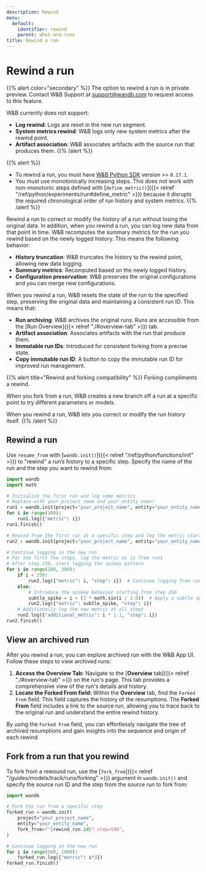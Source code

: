 ```yaml
---
description: Rewind
menu:
  default:
    identifier: rewind
    parent: what-are-runs
title: Rewind a run
---
```


# Rewind a run
{{% alert color="secondary" %}}
The option to rewind a run is in private preview. Contact W&B Support at support@wandb.com to request access to this feature.

W&B currently does not support:
* **Log rewind**: Logs are reset in the new run segment.
* **System metrics rewind**: W&B logs only new system metrics after the rewind point.
* **Artifact association**: W&B associates artifacts with the source run that produces them.
{{% /alert %}}

{{% alert %}}
* To rewind a run, you must have [W&B Python SDK](https://pypi.org/project/wandb/) version >= `0.17.1`.
* You must use monotonically increasing steps. This does not work with non-monotonic steps defined with [`define_metric()`]({{< relref "/ref/python/experiments/run#define_metric" >}}) because it disrupts the required chronological order of run history and system metrics.
{{% /alert %}}

Rewind a run to correct or modify the history of a run without losing the original data. In addition, when you 
rewind a run, you can log new data from that point in time. W&B recomputes the summary metrics for the run you rewind based on the newly logged history. This means the following behavior:
- **History truncation**: W&B truncates the history to the rewind point, allowing new data logging.
- **Summary metrics**: Recomputed based on the newly logged history.
- **Configuration preservation**: W&B preserves the original configurations and you can merge new configurations.

<!-- #### Manage runs -->
When you rewind a run, W&B resets the state of the run to the specified step, preserving the original data and maintaining a consistent run ID. This means that:

- **Run archiving**: W&B archives the original runs. Runs are accessible from the [Run Overview]({{< relref "./#overview-tab" >}}) tab.
- **Artifact association**: Associates artifacts with the run that produce them.
- **Immutable run IDs**: Introduced for consistent forking from a precise state.
- **Copy immutable run ID**: A button to copy the immutable run ID for improved run management.

{{% alert title="Rewind and forking compatibility" %}}
Forking compliments a rewind.

When you fork from a run, W&B creates a new branch off a run at a specific point to try different parameters or models. 

When you  rewind a run, W&B lets you correct or modify the run history itself.
{{% /alert %}}



## Rewind a run

Use `resume_from` with [`wandb.init()`]({{< relref "/ref/python/functions/init" >}}) to "rewind" a run’s history to a specific step. Specify the name of the run and the step you want to rewind from:

```python
import wandb
import math

# Initialize the first run and log some metrics
# Replace with your_project_name and your_entity_name!
run1 = wandb.init(project="your_project_name", entity="your_entity_name")
for i in range(300):
    run1.log({"metric": i})
run1.finish()

# Rewind from the first run at a specific step and log the metric starting from step 200
run2 = wandb.init(project="your_project_name", entity="your_entity_name", resume_from=f"{run1.id}?_step=200")

# Continue logging in the new run
# For the first few steps, log the metric as is from run1
# After step 250, start logging the spikey pattern
for i in range(200, 300):
    if i < 250:
        run2.log({"metric": i, "step": i})  # Continue logging from run1 without spikes
    else:
        # Introduce the spikey behavior starting from step 250
        subtle_spike = i + (2 * math.sin(i / 3.0))  # Apply a subtle spikey pattern
        run2.log({"metric": subtle_spike, "step": i})
    # Additionally log the new metric at all steps
    run2.log({"additional_metric": i * 1.1, "step": i})
run2.finish()
```

## View an archived run


After you rewind a run, you can explore archived run with the W&B App UI. Follow these steps to view archived runs:

1. **Access the Overview Tab:** Navigate to the [**Overview** tab]({{< relref "./#overview-tab" >}}) on the run's page. This tab provides a comprehensive view of the run's details and history.
2. **Locate the Forked From field:** Within the **Overview** tab, find the `Forked From` field. This field captures the history of the resumptions. The **Forked From** field includes a link to the source run, allowing you to trace back to the original run and understand the entire rewind history.

By using the `Forked From` field, you can effortlessly navigate the tree of archived resumptions and gain insights into the sequence and origin of each rewind. 

## Fork from a run that you rewind

To fork from a rewound run, use the [`fork_from`]({{< relref "/guides/models/track/runs/forking" >}}) argument in `wandb.init()` and specify the source run ID and the step from the source run to fork from:

```python 
import wandb

# Fork the run from a specific step
forked_run = wandb.init(
    project="your_project_name",
    entity="your_entity_name",
    fork_from=f"{rewind_run.id}?_step=500",
)

# Continue logging in the new run
for i in range(500, 1000):
    forked_run.log({"metric": i*3})
forked_run.finish()
```